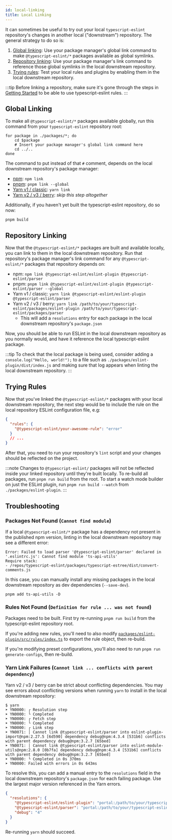 ```yaml
---
id: local-linking
title: Local Linking
---
```


It can sometimes be useful to try out your local `typescript-eslint` repository's changes in another local ("downstream") repository.
The general strategy to do so is:

1. [Global linking](#global-linking): Use your package manager's global link command to make `@typescript-eslint/*` packages available as global symlinks.
2. [Repository linking](#repository-linking): Use your package manager's link command to reference those global symlinks in the local downstream repository.
3. [Trying rules](#trying-rules): Test your local rules and plugins by enabling them in the local downstream repository.

:::tip
Before linking a repository, make sure it's gone through the steps in [Getting Started](../../getting-started/Quickstart.mdx) to be able to use typescript-eslint rules.
:::

## Global Linking

To make all `@typescript-eslint/*` packages available globally, run this command from your `typescript-eslint` repository root:

```shell
for package in ./packages/*; do
    cd $package
    # Insert your package manager's global link command here
    cd ../..
done
```

The command to put instead of that `#` comment, depends on the local downstream repository's package manager:

- [npm](https://docs.npmjs.com/cli/v9/commands/npm-link 'npm link docs'): `npm link`
- [pnpm](https://pnpm.io/cli/link 'pnpm link docs'): `pnpm link --global`
- [Yarn v1 / classic](https://classic.yarnpkg.com/lang/en/docs/cli/link/ 'Yarn v1 / classic docs'): `yarn link`
- [Yarn v2 / v3 / berry](https://yarnpkg.com/cli/link 'Yarn v2 / v3 / berry docs'): _skip this step altogether_

Additionally, if you haven't yet built the typescript-eslint repository, do so now:

```shell
pnpm build
```

## Repository Linking

Now that the `@typescript-eslint/*` packages are built and available locally, you can link to them in the local downstream repository.
Run that repository's package manager's link command for any `@typescript-eslint/*` packages that repository depends on:

- npm: `npm link @typescript-eslint/eslint-plugin @typescript-eslint/parser`
- pnpm: `pnpm link @typescript-eslint/eslint-plugin @typescript-eslint/parser --global`
- Yarn v1 / classic: `yarn link @typescript-eslint/eslint-plugin @typescript-eslint/parser`
- Yarn v2 / v3 / berry: `yarn link /path/to/your/typescript-eslint/packages/eslint-plugin /path/to/your/typescript-eslint/packages/parser`
  - This will add a `resolutions` entry for each package in the local downstream repository's `package.json`

Now, you should be able to run ESLint in the local downstream repository as you normally would, and have it reference the local typescript-eslint package.

:::tip
To check that the local package is being used, consider adding a `console.log("Hello, world!");` to a file such as `./packages/eslint-plugin/dist/index.js` and making sure that log appears when linting the local downstream repository.
:::

## Trying Rules

Now that you've linked the `@typescript-eslint/*` packages with your local downstream repository, the next step would be to include the rule on the local repository ESLint configuration file, e.g:

```json title=".eslintrc.json"
{
  "rules": {
    "@typescript-eslint/your-awesome-rule": "error"
  }
  // ...
}
```

After that, you need to run your repository's `lint` script and your changes should be reflected on the project.

:::note
Changes to `@typescript-eslint/` packages will not be reflected inside your linked repository until they're built locally.
To re-build all packages, run `pnpm run build` from the root.
To start a watch mode builder on just the ESLint plugin, run `pnpm run build --watch` from `./packages/eslint-plugin`.
:::

## Troubleshooting

### Packages Not Found (`Cannot find module`)

If a local `@typescript-eslint/*` package has a dependency not present in the published npm version, linting in the local downstream repository may see a different error:

```plaintext
Error: Failed to load parser '@typescript-eslint/parser' declared in '.eslintrc.js': Cannot find module 'ts-api-utils'
Require stack:
- /repos/typescript-eslint/packages/typescript-estree/dist/convert-comments.js
```

In this case, you can manually install any missing packages in the local downstream repository as dev dependencies (`--save-dev`).

```shell
pnpm add ts-api-utils -D
```

### Rules Not Found (`Definition for rule ... was not found`)

Packages need to be built.
First try re-running `pnpm run build` from the typescript-eslint repository root.

If you're adding new rules, you'll need to also modify [`packages/eslint-plugin/src/rules/index.ts`](https://github.com/typescript-eslint/typescript-eslint/blob/main/packages/eslint-plugin/src/rules/index.ts) to export the rule object, then re-build.

If you're modifying preset configurations, you'll also need to run `pnpm run generate-configs`, then re-build.

### Yarn Link Failures (`Cannot link ... conflicts with parent dependency`)

Yarn v2 / v3 / berry can be strict about conflicting dependencies.
You may see errors about conflicting versions when running `yarn` to install in the local downstream repository:

```plaintext
$ yarn
➤ YN0000: ┌ Resolution step
➤ YN0000: └ Completed
➤ YN0000: ┌ Fetch step
➤ YN0000: └ Completed
➤ YN0000: ┌ Link step
➤ YN0071: │ Cannot link @typescript-eslint/parser into eslint-plugin-import@npm:2.27.5 [6d590] dependency debug@npm:4.3.4 [531b6] conflicts with parent dependency debug@npm:3.2.7 [65bed]
➤ YN0071: │ Cannot link @typescript-eslint/parser into eslint-module-utils@npm:2.8.0 [0b7fa] dependency debug@npm:4.3.4 [531b6] conflicts with parent dependency debug@npm:3.2.7 [65bed]
➤ YN0000: └ Completed in 0s 370ms
➤ YN0000: Failed with errors in 0s 643ms
```

To resolve this, you can add a manual entry to the `resolutions` field in the local downstream repository's `package.json` for each failing package.
Use the largest major version referenced in the Yarn errors.

```json
{
  "resolutions": {
    "@typescript-eslint/eslint-plugin": "portal:/path/to/your/typescript-eslint/packages/eslint-plugin",
    "@typescript-eslint/parser": "portal:/path/to/your/typescript-eslint/packages/parser",
    "debug": "4"
  }
}
```

Re-running `yarn` should succeed.

